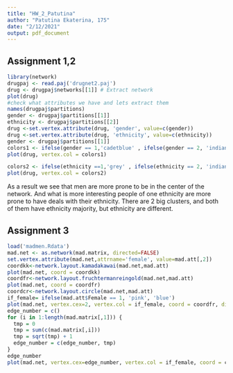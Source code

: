 ```yaml
---
title: "HW_2_Patutina"
author: "Patutina Ekaterina, 175"
date: "2/12/2021"
output: pdf_document
---
```

## Assignment 1,2
```r
library(network)
drugpaj <- read.paj('drugnet2.paj')
drug <- drugpaj$networks[[1]] # Extract network
plot(drug)
#check what attributes we have and lets extract them
names(drugpaj$partitions)
gender <- drugpaj$partitions[[1]]
ethnicity <- drugpaj$partitions[[2]]
drug <-set.vertex.attribute(drug, 'gender', value=c(gender))
drug <-set.vertex.attribute(drug, 'ethnicity', value=c(ethnicity))
gender <- drugpaj$partitions[[1]]
colors1 <- ifelse(gender == 1,'cadetblue' , ifelse(gender == 2, 'indianred', 'grey'))
plot(drug, vertex.col = colors1)

colors2 <- ifelse(ethnicity ==1,'grey' , ifelse(ethnicity == 2, 'indianred', ifelse(ethnicity == 0,'green','cadetblue')))
plot(drug, vertex.col = colors2)

```
As a result we see that men are more prone to be in the center of the network.
And what is more interesting people of one ethnicity are more prone to have deals with their ethnicity. There are 2 big clusters, and both of them have ethnicity majority, but ethnicity are different.

## Assignment 3
```r
load('madmen.Rdata')
mad.net <- as.network(mad.matrix, directed=FALSE)
set.vertex.attribute(mad.net,attrname='female', value=mad.att[,2])
coordkk<-network.layout.kamadakawai(mad.net,mad.att)
plot(mad.net, coord = coordkk)
coordfr<-network.layout.fruchtermanreingold(mad.net,mad.att)
plot(mad.net, coord = coordfr)
coordcr<-network.layout.circle(mad.net,mad.att)
if_female= ifelse(mad.att$Female == 1, 'pink', 'blue')
plot(mad.net, vertex.cex=2, vertex.col = if_female, coord = coordfr, displaylabels=TRUE,label.cex=0.5, main = 'The sexual network of the TV show “Mad Men"')
edge_number = c()
for (i in 1:length(mad.matrix[,1])) {
  tmp = 0
  tmp = sum(c(mad.matrix[,i]))
  tmp = sqrt(tmp) + 1
  edge_number = c(edge_number, tmp)
}
edge_number
plot(mad.net, vertex.cex=edge_number, vertex.col = if_female, coord = coordfr, displaylabels=TRUE,label.cex=0.5, main = 'The sexual network of the TV show “Mad Men"')
```
